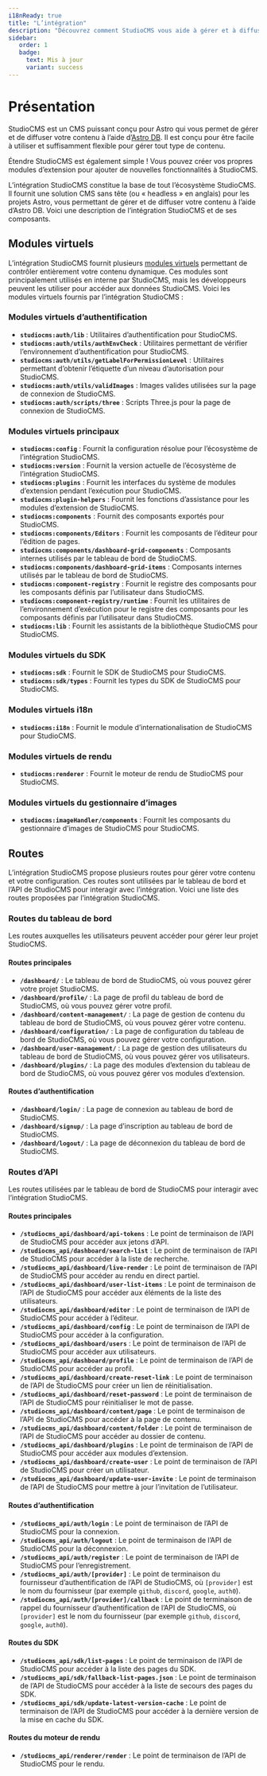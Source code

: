 ```yaml
---
i18nReady: true
title: "L’intégration"
description: "Découvrez comment StudioCMS vous aide à gérer et à diffuser votre contenu en explorant une présentation complète de ses composants fondamentaux."
sidebar:
   order: 1
   badge:
     text: Mis à jour
     variant: success
---
```


# Présentation

StudioCMS est un CMS puissant conçu pour Astro qui vous permet de gérer et de diffuser votre contenu à l’aide d’[Astro DB](https://docs.astro.build/fr/guides/astro-db/). Il est conçu pour être facile à utiliser et suffisamment flexible pour gérer tout type de contenu.

Étendre StudioCMS est également simple ! Vous pouvez créer vos propres modules d’extension pour ajouter de nouvelles fonctionnalités à StudioCMS.

L’intégration StudioCMS constitue la base de tout l’écosystème StudioCMS. Il fournit une solution CMS sans tête (ou « headless » en anglais) pour les projets Astro, vous permettant de gérer et de diffuser votre contenu à l’aide d’Astro DB. Voici une description de l’intégration StudioCMS et de ses composants.

## Modules virtuels

L’intégration StudioCMS fournit plusieurs [modules virtuels](https://vite.dev/guide/api-plugin#virtual-modules-convention) permettant de contrôler entièrement votre contenu dynamique. Ces modules sont principalement utilisés en interne par StudioCMS, mais les développeurs peuvent les utiliser pour accéder aux données StudioCMS. Voici les modules virtuels fournis par l’intégration StudioCMS :

### Modules virtuels d’authentification

- **`studiocms:auth/lib`** : Utilitaires d’authentification pour StudioCMS.
- **`studiocms:auth/utils/authEnvCheck`** : Utilitaires permettant de vérifier l’environnement d’authentification pour StudioCMS.
- **`studiocms:auth/utils/getLabelForPermissionLevel`** : Utilitaires permettant d’obtenir l’étiquette d’un niveau d’autorisation pour StudioCMS.
- **`studiocms:auth/utils/validImages`** : Images valides utilisées sur la page de connexion de StudioCMS.
- **`studiocms:auth/scripts/three`** : Scripts Three.js pour la page de connexion de StudioCMS.

### Modules virtuels principaux

- **`studiocms:config`** : Fournit la configuration résolue pour l’écosystème de l’intégration StudioCMS.
- **`studiocms:version`** : Fournit la version actuelle de l’écosystème de l’intégration StudioCMS.
- **`studiocms:plugins`** : Fournit les interfaces du système de modules d’extension pendant l’exécution pour StudioCMS.
- **`studiocms:plugin-helpers`** : Fournit les fonctions d’assistance pour les modules d’extension de StudioCMS.
- **`studiocms:components`** : Fournit des composants exportés pour StudioCMS.
- **`studiocms:components/Editors`** : Fournit les composants de l’éditeur pour l’édition de pages.
- **`studiocms:components/dashboard-grid-components`** : Composants internes utilisés par le tableau de bord de StudioCMS.
- **`studiocms:components/dashboard-grid-items`** : Composants internes utilisés par le tableau de bord de StudioCMS.
- **`studiocms:component-registry`** : Fournit le registre des composants pour les composants définis par l’utilisateur dans StudioCMS.
- **`studiocms:component-registry/runtime`** : Fournit les utilitaires de l’environnement d’exécution pour le registre des composants pour les composants définis par l’utilisateur dans StudioCMS.
- **`studiocms:lib`** : Fournit les assistants de la bibliothèque StudioCMS pour StudioCMS.

### Modules virtuels du SDK

- **`studiocms:sdk`** : Fournit le SDK de StudioCMS pour StudioCMS.
- **`studiocms:sdk/types`** : Fournit les types du SDK de StudioCMS pour StudioCMS.

### Modules virtuels i18n

- **`studiocms:i18n`** : Fournit le module d’internationalisation de StudioCMS pour StudioCMS.

### Modules virtuels de rendu

- **`studiocms:renderer`** : Fournit le moteur de rendu de StudioCMS pour StudioCMS.

### Modules virtuels du gestionnaire d’images

- **`studiocms:imageHandler/components`** : Fournit les composants du gestionnaire d’images de StudioCMS pour StudioCMS.

## Routes

L’intégration StudioCMS propose plusieurs routes pour gérer votre contenu et votre configuration. Ces routes sont utilisées par le tableau de bord et l’API de StudioCMS pour interagir avec l’intégration. Voici une liste des routes proposées par l’intégration StudioCMS.

### Routes du tableau de bord

Les routes auxquelles les utilisateurs peuvent accéder pour gérer leur projet StudioCMS.

#### Routes principales

- **`/dashboard/`** : Le tableau de bord de StudioCMS, où vous pouvez gérer votre projet StudioCMS.
- **`/dashboard/profile/`** : La page de profil du tableau de bord de StudioCMS, où vous pouvez gérer votre profil.
- **`/dashboard/content-management/`** : La page de gestion de contenu du tableau de bord de StudioCMS, où vous pouvez gérer votre contenu.
- **`/dashboard/configuration/`** : La page de configuration du tableau de bord de StudioCMS, où vous pouvez gérer votre configuration.
- **`/dashboard/user-management/`** : La page de gestion des utilisateurs du tableau de bord de StudioCMS, où vous pouvez gérer vos utilisateurs.
- **`/dashboard/plugins/`** : La page des modules d’extension du tableau de bord de StudioCMS, où vous pouvez gérer vos modules d’extension.

#### Routes d’authentification

- **`/dashboard/login/`** : La page de connexion au tableau de bord de StudioCMS.
- **`/dashboard/signup/`** : La page d’inscription au tableau de bord de StudioCMS.
- **`/dashboard/logout/`** : La page de déconnexion du tableau de bord de StudioCMS.

### Routes d’API

Les routes utilisées par le tableau de bord de StudioCMS pour interagir avec l’intégration StudioCMS.

#### Routes principales

- **`/studiocms_api/dashboard/api-tokens`** : Le point de terminaison de l’API de StudioCMS pour accéder aux jetons d’API.
- **`/studiocms_api/dashboard/search-list`** : Le point de terminaison de l’API de StudioCMS pour accéder à la liste de recherche.
- **`/studiocms_api/dashboard/live-render`** : Le point de terminaison de l’API de StudioCMS pour accéder au rendu en direct partiel.
- **`/studiocms_api/dashboard/user-list-items`** : Le point de terminaison de l’API de StudioCMS pour accéder aux éléments de la liste des utilisateurs.
- **`/studiocms_api/dashboard/editor`** : Le point de terminaison de l’API de StudioCMS pour accéder à l’éditeur.
- **`/studiocms_api/dashboard/config`** : Le point de terminaison de l’API de StudioCMS pour accéder à la configuration.
- **`/studiocms_api/dashboard/users`** : Le point de terminaison de l’API de StudioCMS pour accéder aux utilisateurs.
- **`/studiocms_api/dashboard/profile`** : Le point de terminaison de l’API de StudioCMS pour accéder au profil.
- **`/studiocms_api/dashboard/create-reset-link`** : Le point de terminaison de l’API de StudioCMS pour créer un lien de réinitialisation.
- **`/studiocms_api/dashboard/reset-password`** : Le point de terminaison de l’API de StudioCMS pour réinitialiser le mot de passe.
- **`/studiocms_api/dashboard/content/page`** : Le point de terminaison de l’API de StudioCMS pour accéder à la page de contenu.
- **`/studiocms_api/dashboard/content/folder`** : Le point de terminaison de l’API de StudioCMS pour accéder au dossier de contenu.
- **`/studiocms_api/dashboard/plugins`** : Le point de terminaison de l’API de StudioCMS pour accéder aux modules d’extension.
- **`/studiocms_api/dashboard/create-user`** : Le point de terminaison de l’API de StudioCMS pour créer un utilisateur.
- **`/studiocms_api/dashboard/update-user-invite`** : Le point de terminaison de l’API de StudioCMS pour mettre à jour l’invitation de l’utilisateur.

#### Routes d’authentification

- **`/studiocms_api/auth/login`** : Le point de terminaison de l’API de StudioCMS pour la connexion.
- **`/studiocms_api/auth/logout`** : Le point de terminaison de l’API de StudioCMS pour la déconnexion.
- **`/studiocms_api/auth/register`** : Le point de terminaison de l’API de StudioCMS pour l’enregistrement.
- **`/studiocms_api/auth/[provider]`** : Le point de terminaison du fournisseur d’authentification de l’API de StudioCMS, où `[provider]` est le nom du fournisseur (par exemple `github`, `discord`, `google`, `auth0`).
- **`/studiocms_api/auth/[provider]/callback`** : Le point de terminaison de rappel du fournisseur d’authentification de l’API de StudioCMS, où `[provider]` est le nom du fournisseur (par exemple `github`, `discord`, `google`, `auth0`).

#### Routes du SDK

- **`/studiocms_api/sdk/list-pages`** : Le point de terminaison de l’API de StudioCMS pour accéder à la liste des pages du SDK.
- **`/studiocms_api/sdk/fallback-list-pages.json`** : Le point de terminaison de l’API de StudioCMS pour accéder à la liste de secours des pages du SDK.
- **`/studiocms_api/sdk/update-latest-version-cache`** : Le point de terminaison de l’API de StudioCMS pour accéder à la dernière version de la mise en cache du SDK.

#### Routes du moteur de rendu

- **`/studiocms_api/renderer/render`** : Le point de terminaison de l’API de StudioCMS pour le rendu.
